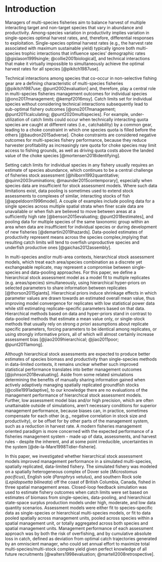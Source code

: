 # Introduction


Managers of multi-species fisheries aim to balance harvest of multiple
interacting target and non-target species that vary in abundance and
productivity. Among-species variation in productivity implies 
variation in single-species optimal harvest rates, and, therefore,
differential responses to exploitation. Single-species optimal harvest 
rates (e.g., the harvest rate associated with maximum sustainable 
yield) typically ignore both multi-species trophic interactions that
influence species' demographic rates [@gislason1999single; 
@collie2001biological], and technical interactions that make it virtually 
impossible to simultaneously achieve the optimal harvest rates for all 
species [@pikitch1987use]. 

Technical interactions among species that co-occur in non-selective 
fishing gear are a defining characteristic of multi-species fisheries 
[@pikitch1987use; @punt2002evaluation] and, therefore, play a central 
role in multi-species fisheries management outcomes for individual 
species [@ono2017management; @kempf2016msy]. Catch limits set 
for individual species without considering technical interactions 
subsequently lead to sub-optimal fishery outcomes [@ono2017management; 
@punt2011calculating; @punt2020multispecies]. For example, under-utilization 
of catch limits could occur when technically interacting quota species are 
caught at different rates (i.e., catchability) by a common gear, leading 
to a choke constraint in which one species quota is filled before the 
others [@baudron2015adverse]. Choke constraints are considered negative 
outcomes for multi-species fishery performance, because they reduce 
harvester profitability as increasingly rare quota for choke species may 
limit access to fishing grounds, as well as driving quota costs above the 
landed value of the choke species [@mortensen2018identifying].

Setting catch limits for individual species in any fishery usually
requires an estimate of species abundance, which continues to be
a central challenge of fisheries stock assessment 
[@hilborn1992quantitative; @quinn2003ruminations; @maunder2015contemporary], 
especially when species data are insufficient for stock assessment models. 
Where such data limitations exist, data pooling is sometimes used to 
extend stock assessments to complexes of similar, interacting stocks of 
fish [@appeldoorn1996model]. A couple of examples include pooling data 
for a single species across multiple spatial strata when finer scale data 
are unavailable or when fish are believed to move between areas at a 
sufficiently high rate [@benson2015evaluating; @punt2018estimates], and 
pooling data for multiple species of the same taxonomic group within an area 
when data are insufficient for individual species or during development
of new fisheries [@demartini2019hazards]. Data-pooled estimates of 
productivity represent means across the species complex,implying that
resulting catch limits will tend to overfish unproductive species and 
underfish productive ones [@gaichas2012assembly]. 

In multi-species and/or multi-area contexts, hierarchical stock assessment 
models, which treat each area/species combination as a discrete yet 
exchangeable replicate, may represent a compromise between single-species 
and data-pooling approaches.  For this paper, we define a 
hierarchical stock assessment model as a model fit to multiple replicates 
(e.g. areas/species) simultaneously, using hierarchical hyper-priors on 
selected parameters to share information between replicates 
[@thorson2015giants]. Hierarchical priors induce shrinkage effects in 
which parameter values are drawn towards an estimated overall mean value,
thus improving model convergence for replicates with low statistical power
data while still estimating replicate-specific parameters based on that 
data. Hierarchical methods based on data and hyper-priors stand in 
contrast to data-pooled methods that estimate a mean value only, or 
single-stock methods that usually rely on strong *a priori* assumptions 
about replicate specific parameters, forcing parameters to be identical 
among replicates, or using strongly informative priors, all of which 
will almost certainly increase assessment bias [@jiao2009hierarchical; 
@jiao2011poor; @punt2011among].

Although hierarchical stock assessments are expected to produce better
estimates of species biomass and productivity than single-species
methods in data-limited contexts, it remains unclear whether 
such improved statistical performance translates into better 
management outcomes [@johnson2018evaluating]. Aside from some related 
simulations determining the benefits of manually sharing information 
gained when actively adaptively managing spatially replicated groundfish 
stocks [@collie1991adaptive], to our knowledge there are no evaluations 
of the management performance of hierarchical stock assessment models. 
Further, low assessment model bias and/or high precision, which are
often unattainable outside of simulations, aren't necessary conditions 
for superior management performance, because biases can, in practice, 
sometimes compensate for each other (e.g., negative correlation in stock 
size and productivity), or be offset for by other parts of the management 
system, such as a reduction in harvest rate. A modern fisheries management 
oriented paradigm is more concerned with the expected performance of a 
fisheries management system - made up of data, assessments, and harvest 
rules - despite the inherent, and at some point irreducible, uncertainties
in the system [@de-la-Mare1998Tidier-fisherie].

In this paper, we investigated whether hierarchical stock assessment models 
improved management performance in a simulated multi-species, spatially
replicated, data-limited fishery. The simulated fishery was modeled on a 
spatially heterogeneous complex of Dover sole (*Microstomus pacificus*), 
English sole (*Parophrys vetulus*), and southern Rock sole 
(*Lepidopsetta bilineata*) off the coast of British Columbia, Canada, 
fished in three spatial management areas. Closed-loop feedback simulation 
was used to estimate fishery outcomes when catch limits were set based 
on estimates of biomass from single-species, data-pooling, and hierarchical
state-space surplus production models under high, moderate, and low data 
quantity scenarios. Assessment models were either fit to species-specific 
data as single-species or hierarchical multi-species models, or fit to 
data pooled spatially across management units, pooled across species 
within a spatial management unit, or totally aggregated across 
both species and spatial management units. Management performance of 
each assessment approach was by both the risk of overfishing, and
by cumulative absolute loss in catch, defined as deviation from optimal 
catch trajectories generated by an omniscient manager, who could set 
annual effort to maximize total multi-species/multi-stock complex yield 
given perfect knowledge of all future recruitments 
[@walters1998evaluation; @martell2008retrospective]. 


